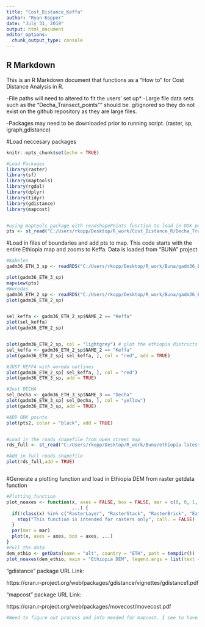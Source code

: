 ```yaml
---
title: "Cost_Distance_Keffa"
author: "Ryan Kopper"
date: "July 31, 2019"
output: html_document
editor_options: 
  chunk_output_type: console
---
```

## R Markdown

This is an R Markdown document that functions as a "How to" for Cost Distance Analysis in R. 

-File paths will need to altered to fit the users' set up*
-Large file data sets such as the "Decha_Transect_points"" should be .gitignored so they do not exist on the github repository as they are large files.

-Packages may need to be downloaded prior to running script. (raster, sp, igraph,gdistance)



#Load neccesary packages
```r
knitr::opts_chunk$set(echo = TRUE)

#Load Packages
library(raster)
library(sf)
library(maptools)
library(rgdal)
library(dplyr)
library(tidyr)
library(gdistance)
library(mapcost)


#using maptools package with readshapePoints function to load in ODK points shapefile
pts <- st_read("C:/Users/rkopp/Desktop/R_work/Cost_Distance_R/Decha_Transect_Points/Decha_Transect_Points.shp")


```


#Load in files of boundaries and add pts to map. This code starts with the entire Ethiopia map and zooms to Keffa. Data is loaded from "BUNA" project
```r
#Kabeles
gadm36_ETH_3_sp <- readRDS("C:/Users/rkopp/Desktop/R_work/Buna/gadm36_ETH_3_sp.rds")

plot(gadm36_ETH_3_sp)
mapview(pts)
#Woredas
gadm36_ETH_2_sp <- readRDS("C:/Users/rkopp/Desktop/R_work/Buna/gadm36_ETH_2_sp.rds")
plot(gadm36_ETH_2_sp)


sel_keffa <- gadm36_ETH_2_sp$NAME_2 == "Keffa"
plot(sel_keffa)
plot(gadm36_ETH_2_sp)


plot(gadm36_ETH_2_sp, col = "lightgrey") # plot the ethiopia districts
sel_keffa <- gadm36_ETH_2_sp$NAME_2 == "Keffa"
plot(gadm36_ETH_2_sp[ sel_keffa, ], col = "red", add = TRUE)

#JUST KEFFA with woreda outlines
plot(gadm36_ETH_2_sp[ sel_keffa, ], col = "red")
plot(gadm36_ETH_3_sp, add = TRUE)

#Just DECHA 
sel_Decha <- gadm36_ETH_3_sp$NAME_3 == "Decha"
plot(gadm36_ETH_3_sp[ sel_Decha, ], col = "yellow")
plot(gadm36_ETH_3_sp, add = TRUE)

#ADD ODK points
plot(pts2, color = "black", add = TRUE)


#Load in the roads shapefile from open street map
rds_full <- st_read("C:/Users/rkopp/Desktop/R_work/Buna/ethiopia-latest-free_OS/gis_osm_roads_free_1.shp")

#Add in full roads shapefile
plot(rds_full,add = TRUE)



```




#Generate a plotting function and load in Ethiopia DEM from raster getdata function
```r
#Plotting function
plot_noaxes <- function(x, axes = FALSE, box = FALSE, mar = c(0, 0, 1, 4), 
                        ...) {
  if(!class(x) %in% c("RasterLayer", "RasterStack", "RasterBrick", "Extent")) {
    stop("This function is intended for rasters only", call. = FALSE)
  }
  par(mar = mar)
  plot(x, axes = axes, box = axes, ...)
}
#Pull the data
dem_ethio <- getData(name = "alt", country = "ETH", path = tempdir())
plot_noaxes(dem_ethio, main = "Ethiopia DEM", legend.args = list(text = "meters"))


```



"gdistance" package URL Link:

https://cran.r-project.org/web/packages/gdistance/vignettes/gdistance1.pdf

"mapcost" package URL Link:

https://cran.r-project.org/web/packages/movecost/movecost.pdf

```r
#Need to figure out process and info needed for mapcost. I see to have the required file types.


```

